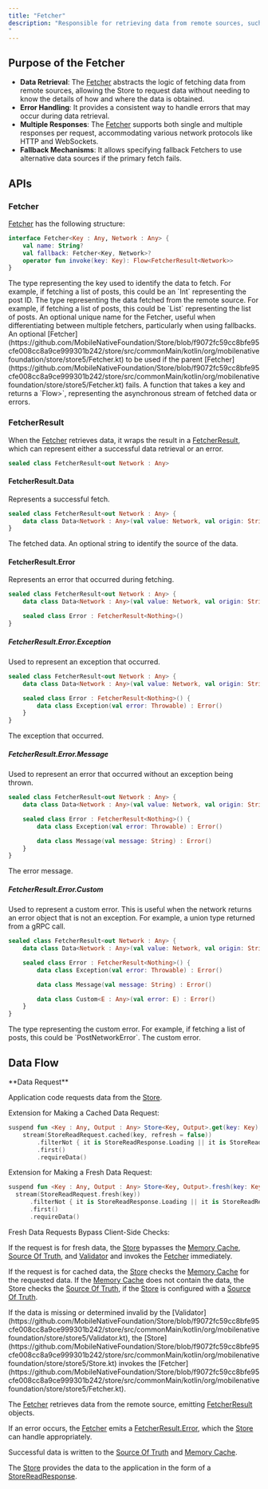 ```yaml
---
title: "Fetcher"
description: "Responsible for retrieving data from remote sources, such as web services or APIs. It defines how fresh data is fetched when the the Store doesn't have the required information or when the data needs to be refreshed.
"
---
```


## **Purpose of the Fetcher**

- **Data Retrieval**: The [Fetcher](https://github.com/MobileNativeFoundation/Store/blob/f9072fc59cc8bfe95cfe008cc8a9ce999301b242/store/src/commonMain/kotlin/org/mobilenativefoundation/store/store5/Fetcher.kt) abstracts the logic of fetching data from remote sources, allowing the Store to request data without needing to know the details of how and where the data is obtained.
- **Error Handling**: It provides a consistent way to handle errors that may occur during data retrieval.
- **Multiple Responses**: The [Fetcher](https://github.com/MobileNativeFoundation/Store/blob/f9072fc59cc8bfe95cfe008cc8a9ce999301b242/store/src/commonMain/kotlin/org/mobilenativefoundation/store/store5/Fetcher.kt) supports both single and multiple responses per request, accommodating various network protocols like HTTP and WebSockets.
- **Fallback Mechanisms**: It allows specifying fallback Fetchers to use alternative data sources if the primary fetch fails.

## **APIs**

### **Fetcher**

[Fetcher](https://github.com/MobileNativeFoundation/Store/blob/f9072fc59cc8bfe95cfe008cc8a9ce999301b242/store/src/commonMain/kotlin/org/mobilenativefoundation/store/store5/Fetcher.kt) has the following structure:

```kotlin
interface Fetcher<Key : Any, Network : Any> {
    val name: String?
    val fallback: Fetcher<Key, Network>?
    operator fun invoke(key: Key): Flow<FetcherResult<Network>>
}
```

<ParamField path="Key" type="Any" required>
  The type representing the key used to identify the data to fetch. For example,
  if fetching a list of posts, this could be an `Int` representing the post ID.
</ParamField>

<ParamField path="Network" type="Any" required>
  The type representing the data fetched from the remote source. For example, if
  fetching a list of posts, this could be `List<Post>` representing the list
  of posts.
</ParamField>

<ParamField path="name" type="String?">
  An optional unique name for the Fetcher, useful when differentiating between
  multiple fetchers, particularly when using fallbacks.
</ParamField>

<ParamField path="fallback" type="Fetcher<Key, Network>?">
  An optional
  [Fetcher](https://github.com/MobileNativeFoundation/Store/blob/f9072fc59cc8bfe95cfe008cc8a9ce999301b242/store/src/commonMain/kotlin/org/mobilenativefoundation/store/store5/Fetcher.kt)
  to be used if the parent
  [Fetcher](https://github.com/MobileNativeFoundation/Store/blob/f9072fc59cc8bfe95cfe008cc8a9ce999301b242/store/src/commonMain/kotlin/org/mobilenativefoundation/store/store5/Fetcher.kt)
  fails.
</ParamField>

<ParamField query="invoke(key: Key)" type="Flow<FetcherResult<Network>>">
  A function that takes a key and returns a `Flow<FetcherResult<Network>>`,
  representing the asynchronous stream of fetched data or errors.
</ParamField>

### **FetcherResult**

When the [Fetcher](https://github.com/MobileNativeFoundation/Store/blob/f9072fc59cc8bfe95cfe008cc8a9ce999301b242/store/src/commonMain/kotlin/org/mobilenativefoundation/store/store5/Fetcher.kt) retrieves data, it wraps the result in a [FetcherResult](https://github.com/MobileNativeFoundation/Store/blob/f9072fc59cc8bfe95cfe008cc8a9ce999301b242/store/src/commonMain/kotlin/org/mobilenativefoundation/store/store5/FetcherResult.kt), which can represent either a successful data retrieval or an error.

```kotlin
sealed class FetcherResult<out Network : Any>
```

#### **FetcherResult.Data**

Represents a successful fetch.

```kotlin {2}
sealed class FetcherResult<out Network : Any> {
    data class Data<Network : Any>(val value: Network, val origin: String? = null) : FetcherResult<Network>()
}
```

<ParamField path="value" type="Network" required>
  The fetched data.
</ParamField>

<ParamField path="origin" type="String?">
  An optional string to identify the source of the data.
</ParamField>

#### **FetcherResult.Error**

Represents an error that occurred during fetching.

```kotlin {4}
sealed class FetcherResult<out Network : Any> {
    data class Data<Network : Any>(val value: Network, val origin: String? = null) : FetcherResult<Network>()

    sealed class Error : FetcherResult<Nothing>()
}
```

##### **FetcherResult.Error.Exception**

Used to represent an exception that occurred.

```kotlin {5}
sealed class FetcherResult<out Network : Any> {
    data class Data<Network : Any>(val value: Network, val origin: String? = null) : FetcherResult<Network>()

    sealed class Error : FetcherResult<Nothing>() {
        data class Exception(val error: Throwable) : Error()
    }
}
```

<ParamField path="error" type="Throwable" required>
  The exception that occurred.
</ParamField>

##### **FetcherResult.Error.Message**

Used to represent an error that occurred without an exception being thrown.

```kotlin {7}
sealed class FetcherResult<out Network : Any> {
    data class Data<Network : Any>(val value: Network, val origin: String? = null) : FetcherResult<Network>()

    sealed class Error : FetcherResult<Nothing>() {
        data class Exception(val error: Throwable) : Error()

        data class Message(val message: String) : Error()
    }
}
```

<ParamField path="message" type="String" required>
  The error message.
</ParamField>

##### **FetcherResult.Error.Custom**

Used to represent a custom error. This is useful when the network returns an error object that is not an exception. For example, a union type returned from a gRPC call.

```kotlin {9}
sealed class FetcherResult<out Network : Any> {
    data class Data<Network : Any>(val value: Network, val origin: String? = null) : FetcherResult<Network>()

    sealed class Error : FetcherResult<Nothing>() {
        data class Exception(val error: Throwable) : Error()

        data class Message(val message: String) : Error()

        data class Custom<E : Any>(val error: E) : Error()
    }
}
```

<ParamField path="E" type="Any" required>
  The type representing the custom error. For example, if fetching a list of
  posts, this could be `PostNetworkError`.
</ParamField>

<ParamField path="error" type="E" required>
  The custom error.
</ParamField>

## **Data Flow**

<Steps>

<Step>
**Data Request**

Application code requests data from the [Store](https://github.com/MobileNativeFoundation/Store/blob/f9072fc59cc8bfe95cfe008cc8a9ce999301b242/store/src/commonMain/kotlin/org/mobilenativefoundation/store/store5/Store.kt).

<Tip>
Extension for Making a Cached Data Request:

```kotlin
suspend fun <Key : Any, Output : Any> Store<Key, Output>.get(key: Key) =
    stream(StoreReadRequest.cached(key, refresh = false))
        .filterNot { it is StoreReadResponse.Loading || it is StoreReadResponse.NoNewData }
        .first()
        .requireData()
```

</Tip>

<Tip>
Extension for Making a Fresh Data Request:

```kotlin
suspend fun <Key : Any, Output : Any> Store<Key, Output>.fresh(key: Key) =
  stream(StoreReadRequest.fresh(key))
      .filterNot { it is StoreReadResponse.Loading || it is StoreReadResponse.NoNewData }
      .first()
      .requireData()
```

</Tip>

</Step>

<Steps title="Client-Side Checks Conditional On Request Type" stepNumber="2">

<Note>
  Fresh Data Requests Bypass Client-Side Checks:
  
  If the request is for fresh data, the
  [Store](https://github.com/MobileNativeFoundation/Store/blob/f9072fc59cc8bfe95cfe008cc8a9ce999301b242/store/src/commonMain/kotlin/org/mobilenativefoundation/store/store5/Store.kt)
  bypasses the [Memory
  Cache](https://github.com/MobileNativeFoundation/Store/blob/f9072fc59cc8bfe95cfe008cc8a9ce999301b242/cache/src/commonMain/kotlin/org/mobilenativefoundation/store/cache5/Cache.kt),
  [Source Of
  Truth](https://github.com/MobileNativeFoundation/Store/blob/f9072fc59cc8bfe95cfe008cc8a9ce999301b242/store/src/commonMain/kotlin/org/mobilenativefoundation/store/store5/SourceOfTruth.kt),
  and
  [Validator](https://github.com/MobileNativeFoundation/Store/blob/f9072fc59cc8bfe95cfe008cc8a9ce999301b242/store/src/commonMain/kotlin/org/mobilenativefoundation/store/store5/Validator.kt)
  and invokes the
  [Fetcher](https://github.com/MobileNativeFoundation/Store/blob/f9072fc59cc8bfe95cfe008cc8a9ce999301b242/store/src/commonMain/kotlin/org/mobilenativefoundation/store/store5/Fetcher.kt)
  immediately.

</Note>

<Step title="Cache Check" stepNumber="A">

If the request is for cached data, the [Store](https://github.com/MobileNativeFoundation/Store/blob/f9072fc59cc8bfe95cfe008cc8a9ce999301b242/store/src/commonMain/kotlin/org/mobilenativefoundation/store/store5/Store.kt) checks the
[Memory Cache](https://github.com/MobileNativeFoundation/Store/blob/f9072fc59cc8bfe95cfe008cc8a9ce999301b242/cache/src/commonMain/kotlin/org/mobilenativefoundation/store/cache5/Cache.kt) for the requested data. If the [Memory Cache](https://github.com/MobileNativeFoundation/Store/blob/f9072fc59cc8bfe95cfe008cc8a9ce999301b242/cache/src/commonMain/kotlin/org/mobilenativefoundation/store/cache5/Cache.kt) does not contain
the data, the Store checks the [Source Of Truth](https://github.com/MobileNativeFoundation/Store/blob/f9072fc59cc8bfe95cfe008cc8a9ce999301b242/store/src/commonMain/kotlin/org/mobilenativefoundation/store/store5/SourceOfTruth.kt), if the [Store](https://github.com/MobileNativeFoundation/Store/blob/f9072fc59cc8bfe95cfe008cc8a9ce999301b242/store/src/commonMain/kotlin/org/mobilenativefoundation/store/store5/Store.kt) is configured
with a [Source Of Truth](https://github.com/MobileNativeFoundation/Store/blob/f9072fc59cc8bfe95cfe008cc8a9ce999301b242/store/src/commonMain/kotlin/org/mobilenativefoundation/store/store5/SourceOfTruth.kt).

</Step>
<Step title="Validation" stepNumber="B">
If the data is missing or determined invalid by the [Validator](https://github.com/MobileNativeFoundation/Store/blob/f9072fc59cc8bfe95cfe008cc8a9ce999301b242/store/src/commonMain/kotlin/org/mobilenativefoundation/store/store5/Validator.kt), the [Store](https://github.com/MobileNativeFoundation/Store/blob/f9072fc59cc8bfe95cfe008cc8a9ce999301b242/store/src/commonMain/kotlin/org/mobilenativefoundation/store/store5/Store.kt) invokes the [Fetcher](https://github.com/MobileNativeFoundation/Store/blob/f9072fc59cc8bfe95cfe008cc8a9ce999301b242/store/src/commonMain/kotlin/org/mobilenativefoundation/store/store5/Fetcher.kt).
</Step>

</Steps>

<Step title="Data Fetching" stepNumber="3">

The [Fetcher](https://github.com/MobileNativeFoundation/Store/blob/f9072fc59cc8bfe95cfe008cc8a9ce999301b242/store/src/commonMain/kotlin/org/mobilenativefoundation/store/store5/Fetcher.kt) retrieves data from the remote source, emitting [FetcherResult](https://github.com/MobileNativeFoundation/Store/blob/f9072fc59cc8bfe95cfe008cc8a9ce999301b242/store/src/commonMain/kotlin/org/mobilenativefoundation/store/store5/FetcherResult.kt) objects.

</Step>

<Step title="Error Handling" stepNumber="4">

If an error occurs, the [Fetcher](https://github.com/MobileNativeFoundation/Store/blob/f9072fc59cc8bfe95cfe008cc8a9ce999301b242/store/src/commonMain/kotlin/org/mobilenativefoundation/store/store5/Fetcher.kt) emits a [FetcherResult.Error](https://github.com/MobileNativeFoundation/Store/blob/f9072fc59cc8bfe95cfe008cc8a9ce999301b242/store/src/commonMain/kotlin/org/mobilenativefoundation/store/store5/FetcherResult.kt), which the [Store](https://github.com/MobileNativeFoundation/Store/blob/f9072fc59cc8bfe95cfe008cc8a9ce999301b242/store/src/commonMain/kotlin/org/mobilenativefoundation/store/store5/Store.kt) can handle appropriately.

</Step>

<Step title="Data Storage" stepNumber="5">

Successful data is written to the [Source Of Truth](https://github.com/MobileNativeFoundation/Store/blob/f9072fc59cc8bfe95cfe008cc8a9ce999301b242/store/src/commonMain/kotlin/org/mobilenativefoundation/store/store5/SourceOfTruth.kt) and [Memory Cache](https://github.com/MobileNativeFoundation/Store/blob/f9072fc59cc8bfe95cfe008cc8a9ce999301b242/cache/src/commonMain/kotlin/org/mobilenativefoundation/store/cache5/Cache.kt).

</Step>

<Step title="Data Delivery" stepNumber="6">

The [Store](https://github.com/MobileNativeFoundation/Store/blob/f9072fc59cc8bfe95cfe008cc8a9ce999301b242/store/src/commonMain/kotlin/org/mobilenativefoundation/store/store5/Store.kt) provides the data to the application in the form of a [StoreReadResponse](https://github.com/MobileNativeFoundation/Store/blob/f9072fc59cc8bfe95cfe008cc8a9ce999301b242/store/src/commonMain/kotlin/org/mobilenativefoundation/store/store5/StoreReadResponse.kt).

</Step>

</Steps>

